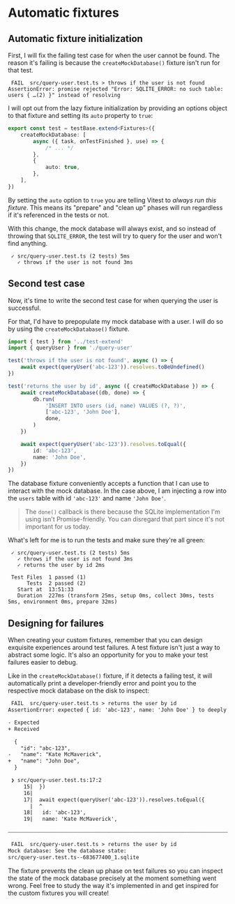 # Automatic fixtures

## Automatic fixture initialization

First, I will fix the failing test case for when the user cannot be found. The reason it's failing is because the `createMockDatabase()` fixture isn't run for that test.

```
 FAIL  src/query-user.test.ts > throws if the user is not found
AssertionError: promise rejected "Error: SQLITE_ERROR: no such table: users { …(2) }" instead of resolving
```

I will opt out from the lazy fixture initialization by providing an options object to that fixture and setting its `auto` property to `true`:

```ts filename=text-extend.ts add=6-8
export const test = testBase.extend<Fixtures>({
	createMockDatabase: [
		async ({ task, onTestFinished }, use) => {
			/* ... */
		},
		{
			auto: true,
		},
	],
})
```

<callout-success>By setting the `auto` option to `true` you are telling Vitest to _always run this fixture_. This means its "prepare" and "clean up" phases will run regardless if it's referenced in the tests or not.</callout-success>

With this change, the mock database will always exist, and so instead of throwing that `SQLITE_ERROR`, the test will try to query for the user and won't find anything.

```
 ✓ src/query-user.test.ts (2 tests) 5ms
   ✓ throws if the user is not found 3ms
```

## Second test case

Now, it's time to write the second test case for when querying the user is successful.

For that, I'd have to prepopulate my mock database with a user. I will do so by using the `createMockDatabase()` fixture.

```ts filename=src/query-user.test.ts add=8-21
import { test } from '../test-extend'
import { queryUser } from './query-user'

test('throws if the user is not found', async () => {
	await expect(queryUser('abc-123')).resolves.toBeUndefined()
})

test('returns the user by id', async ({ createMockDatabase }) => {
	await createMockDatabase((db, done) => {
		db.run(
			'INSERT INTO users (id, name) VALUES (?, ?)',
			['abc-123', 'John Doe'],
			done,
		)
	})

	await expect(queryUser('abc-123')).resolves.toEqual({
		id: 'abc-123',
		name: 'John Doe',
	})
})
```

The database fixture conveniently accepts a function that I can use to interact with the mock database. In the case above, I am injecting a row into the `users` table with id `'abc-123'` and name `'John Doe'`.

> The `done()` callback is there because the SQLite implementation I'm using isn't Promise-friendly. You can disregard that part since it's not important for us today.

What's left for me is to run the tests and make sure they're all green:

```
 ✓ src/query-user.test.ts (2 tests) 5ms
   ✓ throws if the user is not found 3ms
   ✓ returns the user by id 2ms

 Test Files  1 passed (1)
      Tests  2 passed (2)
   Start at  13:51:33
   Duration  227ms (transform 25ms, setup 0ms, collect 30ms, tests 5ms, environment 0ms, prepare 32ms)
```

## Designing for failures

When creating your custom fixtures, remember that you can design exquisite experiences around test failures. A test fixture isn't just a way to abstract some logic. It's also an opportunity for you to make your test failures easier to debug.

Like in the `createMockDatabase()` fixture, if it detects a failing test, it will automatically print a developer-friendly error and point you to the respective mock database on the disk to inspect:

```txt nonumber highlight=23-25
 FAIL  src/query-user.test.ts > returns the user by id
AssertionError: expected { id: 'abc-123', name: 'John Doe' } to deeply equal { id: 'abc-123', …(1) }

- Expected
+ Received

  {
    "id": "abc-123",
-   "name": "Kate McMaverick",
+   "name": "John Doe",
  }

 ❯ src/query-user.test.ts:17:2
     15|  })
     16|
     17|  await expect(queryUser('abc-123')).resolves.toEqual({
       |  ^
     18|   id: 'abc-123',
     19|   name: 'Kate McMaverick',

⎯⎯⎯⎯⎯⎯⎯⎯⎯⎯⎯⎯⎯⎯⎯⎯⎯⎯⎯⎯⎯⎯⎯⎯⎯⎯⎯⎯⎯⎯⎯⎯⎯⎯⎯⎯⎯⎯⎯⎯⎯⎯⎯⎯⎯⎯⎯⎯⎯⎯⎯⎯⎯⎯⎯⎯⎯⎯⎯⎯⎯⎯⎯⎯⎯⎯⎯⎯⎯⎯⎯⎯⎯⎯⎯⎯⎯⎯⎯⎯⎯⎯⎯⎯⎯⎯⎯⎯⎯⎯⎯⎯⎯⎯⎯[1/2]⎯

 FAIL  src/query-user.test.ts > returns the user by id
Mock database: See the database state:
src/query-user.test.ts--683677400_1.sqlite
```

The fixture prevents the clean up phase on test failures so you can inspect the state of the mock database precisely at the moment something went wrong. Feel free to study the way it's implemented in <InlineFile file="test-extend.ts" /> and get inspired for the custom fixtures you will create!
